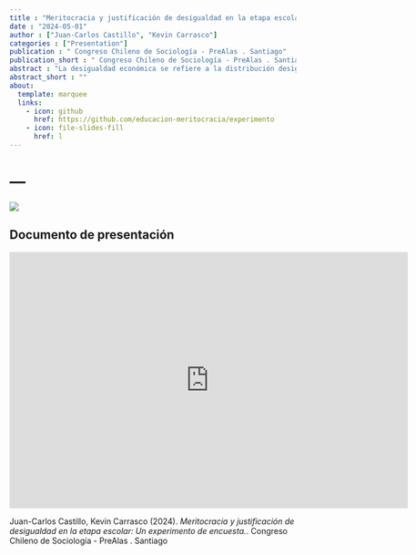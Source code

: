 ```yaml
---
title : "Meritocracia y justificación de desigualdad en la etapa escolar: Un experimento de encuesta."
date : "2024-05-01"
author : ["Juan-Carlos Castillo", "Kevin Carrasco"]
categories : ["Presentation"]
publication : " Congreso Chileno de Sociología - PreAlas . Santiago"
publication_short : " Congreso Chileno de Sociología - PreAlas . Santiago"
abstract : "La desigualdad económica se refiere a la distribución desigual de la riqueza, los ingresos y otros recursos económicos dentro de una sociedad. Aún cuando se asume que la desigualdad atenta contra valores democráticos y distributivos en la sociedad moderna, la evidencia empírica en este tema ha encontrado distintos niveles de justificación de la desigualdad económica. Investigaciones sobre desigualdad subjetiva han demostrado que la desigualdad económica es justificada por diferentes individuos y grupos, lo cual se ha asociado a variables socioestructurales y también perceptuales. En este marco, las percepciones sobre la meritocracia podrían jugar un rol central, ya que si se percibe que los talentos y esfuerzos son recompensados de manera apropiada, las desigualdades resultantes estarían justificadas. Hasta ahora, la mayor parte de las investigaciones sobre este tema se han efectuado en población adulta, dejando de lado el estudio de los factores asociados a esta percepción en edades más tempranas. Basándonos en investigaciones previas sobre desigualdad económica en los Estados Unidos (McCall et al., 2017), el presente estudio utiliza datos de un experimento en jóvenes en etapa escolar en Chile (N=650) para conocer si un mayor acceso a información sobre desigualdad disminuye la percepción de meritocracia y la justificación de desigualdad. Dado que la meritocracia se concibe como un sistema donde las recompensas se distribuyen según el esfuerzo y el talento individual (Young, 1958), la hipótesis central es que aquellos estudiantes que reciben información sobre el nivel de desigualdad en Chile, percibirán que existe menos meritocracia en la escuela y en la sociedad y tenderán a justificar una menor desigualdad. Los resultados principales son consistentes con esta hipótesis. Se discuten las implicancias de estos resultados para la socialización política de estudiantes por parte de la familia de origen y la escuela."
abstract_short : ""
about:
  template: marquee
  links:
    - icon: github
      href: https://github.com/educacion-meritocracia/experimento
    - icon: file-slides-fill
      href: l
---
```

# ---
![](/images/congsoc2024-edumer.png)

## Documento de presentación

<iframe width="700"  height="450" src="https://educacion-meritocracia.github.io/experimento/presentations/sociologia2024/sociologia2024.html#1" title="Xaringan presentation" frameborder="0" allow="accelerometer; autoplay; clipboard-write; encrypted-media; gyroscope; picture-in-picture" allowfullscreen></iframe>


::: {.callout-note title="How to cite this work"}

Juan-Carlos Castillo, Kevin Carrasco (2024). *Meritocracia y justificación de desigualdad en la etapa escolar: Un experimento de encuesta.*.  Congreso Chileno de Sociología - PreAlas . Santiago

:::

